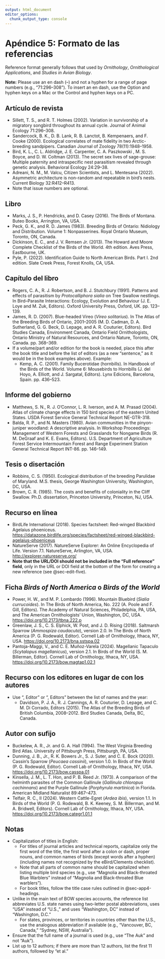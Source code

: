 ```yaml
---
output: html_document
editor_options: 
  chunk_output_type: console
---
```


# Apéndice 5: Formato de las referencias {#sec-app5 .unnumbered}

Reference format generally follows that used by *Ornithology*, *Ornithological Applications*, and *Studies in Avian Biology*.

**Note:** Please use an en dash (–) and not a hyphen for a range of page numbers (e.g., “71:296–308”). To insert an en dash, use the Option and hyphen keys on a Mac or the Control and hyphen keys on a PC.

## Artículo de revista {#sec-app5-journal}

-   Sillett, T. S., and R. T. Holmes (2002). Variation in survivorship of a migratory songbird throughout its annual cycle. Journal of Animal Ecology 71:296–308.
-   Sandercock, B. K., D. B. Lank, R. B. Lanctot, B. Kempenaers, and F. Cooke (2000). Ecological correlates of mate fidelity in two Arctic-breeding sandpipers. Canadian Journal of Zoology 78(11):1948–1958.
-   Bird, K. L., C. L. Aldridge, J. E. Carpenter, C. A. Paszkowski , M. S. Boyce, and D. W. Coltman (2013). The secret sex lives of sage-grouse: Multiple paternity and intraspecific nest parasitism revealed through genetic analysis. Behavioral Ecology 24:29–38.
-   Adreani, N. M., M. Valcu, Citizen Scientists, and L. Mentesana (2022). Asymmetric architecture is non-random and repeatable in bird’s nests. Current Biology 32:R412–R413.
-   Note that issue numbers are optional.

## Libro {#sec-app5-book}

-   Marks, J. S., P. Hendricks, and D. Casey (2016). The Birds of Montana. Buteo Books, Arrington, VA, USA.
-   Peck, G. K., and R. D. James (1983). Breeding Birds of Ontario: Nidiology and Distribution. Volume 1: Nonpasserines. Royal Ontario Museum, Toronto, ON, Canada.
-   Dickinson, E. C., and J. V. Remsen Jr. (2013). The Howard and Moore Complete Checklist of the Birds of the World. 4th edition. Aves Press, Eastbourne, UK.
-   Pyle, P. (2022). Identification Guide to North American Birds. Part I. 2nd edition. Slate Creek Press, Forest Knolls, CA, USA.

## Capítulo del libro {#sec-app5-chapter}

-   Rogers, C. A., R. J. Robertson, and B. J. Stutchbury (1991). Patterns and effects of parasitism by *Protocalliphora sialia* on Tree Swallow nestlings. In Bird–Parasite Interactions: Ecology, Evolution and Behaviour (J. E. Loye and M. Zuk, Editors). Oxford University Press, Oxford, UK. pp. 123–139.
-   James, R. D. (2007). Blue-headed Vireo (*Vireo solitarius*). In The Atlas of the Breeding Birds of Ontario, 2001–2005 (M. D. Cadman, D. A. Sutherland, G. G. Beck, D. Lepage, and A. R. Couturier, Editors). Bird Studies Canada, Environment Canada, Ontario Field Ornithologists, Ontario Ministry of Natural Resources, and Ontario Nature, Toronto, ON, Canada. pp. 368–369.
-   If a volume/part and/or edition for the book is needed, place this after the book title and before the list of editors (as a new “sentence,” as it would be in the book examples above). Example:
    -   Kemp, A. C. (2001). Family Bucerotidae (hornbills). In Handbook of the Birds of the World. Volume 6: Mousebirds to Hornbills (J. del Hoyo, A. Elliott, and J. Sargatal, Editors). Lynx Edicions, Barcelona, Spain. pp. 436–523.

## Informe del gobierno {#sec-app5-government}

-   Matthews, S. N., R. J. O’Connor, L. R. Iverson, and A. M. Prasad (2004). Atlas of climate change effects in 150 bird species of the eastern United States. USDA Forest Service General Technical Report NE-GTR-318. 
-   Balda, R. P., and N. Masters (1980). Avian communities in the pinyon-juniper woodland: A descriptive analysis. In Workshop Proceedings: Management of Western Forests and Grasslands for Nongame Birds (R. M. DeGraaf and K. E. Evans, Editors). U.S. Department of Agriculture Forest Service Intermountain Forest and Range Experiment Station General Technical Report INT-86. pp. 146–149.

## Tesis o disertación {#sec-app5-thesis}

-   Robbins, C. S. (1950). Ecological distribution of the breeding Parulidae of Maryland. M.S. thesis, George Washington University, Washington, DC, USA. 
-   Brown, C. R. (1985). The costs and benefits of coloniality in the Cliff Swallow. Ph.D. dissertation, Princeton University, Princeton, NJ, USA.

## Recurso en línea {#sec-app5-online}

-   BirdLife International (2018). Species factsheet: Red-winged Blackbird Agelaius phoeniceus. <https://datazone.birdlife.org/species/factsheet/red-winged-blackbird-agelaius-phoeniceus>
-   NatureServe (2017). NatureServe Explorer: An Online Encyclopedia of Life. Version 7.1. NatureServe, Arlington, VA, USA. <http://explorer.natureserve.org/>
-   **Note that the URL/DOI should not be included in the “Full reference” field**, only in the URL or DOI field at the bottom of the form for creating a new reference (see @sec-edit-five).

## Ficha *Birds of North America* o *Birds of the World* {#sec-app5-BNA}

-   Power, H. W., and M. P. Lombardo (1996). Mountain Bluebird (*Sialia currucoides*). In The Birds of North America, No. 222 (A. Poole and F. Gill, Editors). The Academy of Natural Sciences, Philadelphia, PA, USA, and The American Ornithologists’ Union, Washington, DC, USA. <https://doi.org/10.2173/tbna.222.p>
-   Greenlaw, J. S., C. S. Elphick, W. Post, and J. D. Rising (2018). Saltmarsh Sparrow (*Ammospiza caudacuta*), version 2.0. In The Birds of North America (P. G. Rodewald, Editor). Cornell Lab of Ornithology, Ithaca, NY, USA. <https://doi.org/10.2173/bna.sstspa.02>
-   Pantoja-Maggi, V., and C. E. Muñoz-Varela (2024). Magellanic Tapaculo (*Scytalopus magellanicus*), version 2.1. In Birds of the World (S. M. Billerman, Editor). Cornell Lab of Ornithology, Ithaca, NY, USA. <https://doi.org/10.2173/bow.magtap1.02.1>

## Recurso con los editores en lugar de con los autores {#sec-app5-editor}

-   Use “, Editor” or “, Editors” between the list of names and the year:
    -   Davidson, P. J. A., R. J. Cannings, A. R. Couturier, D. Lepage, and C. M. Di Corrado, Editors (2015). The Atlas of the Breeding Birds of British Columbia, 2008–2012. Bird Studies Canada, Delta, BC, Canada.

## Autor con sufijo {#sec-app5-suffix}

-   Buckelew, A. R., Jr. and G. A. Hall (1994). The West Virginia Breeding Bird Atlas. University of Pittsburgh Press, Pittsburgh, PA, USA.
-   Dunning, J. B., Jr., R. K. Bowers Jr., S. J. Suter, and C. E. Bock (2020). Cassin's Sparrow (*Peucaea cassinii*), version 1.0. In Birds of the World (P. G. Rodewald, Editor). Cornell Lab of Ornithology, Ithaca, NY, USA. <https://doi.org/10.2173/bow.casspa.01>
-   Kinsella, J. M., L. T. Hon, and P. B. Reed Jr. (1973). A comparison of the helminth parasites of the Common Gallinule (*Gallinula chloropus cachinnans*) and the Purple Gallinule (*Porphyrula martinica*) in Florida. American Midland Naturalist 89:467–473.
-   Telfair, R. C., II (2024). Western Cattle-Egret (*Ardea ibis*), version 1.1. In Birds of the World (P. G. Rodewald, B. K. Keeney, S. M. Billerman, and M. A. Bridwell, Editors). Cornell Lab of Ornithology, Ithaca, NY, USA. <https://doi.org/10.2173/bow.categr1.01.1>

## Notas {#sec-app5-notes}

-   Capitalization of titles in English:
    -   For titles of journal articles and technical reports, capitalize only the first word of the title, the first word after a colon or dash, proper nouns, and common names of birds (except words after a hyphen) (including names not recognized by the eBird/Clements checklist).
    -   Note that all parts of common name should be capitalized when listing multiple bird species (e.g., use “Magnolia and Black-throated Blue Warblers” instead of “Magnolia and Black-throated Blue warblers”).
    -   For book titles, follow the title case rules outlined in @sec-app4-headings.
-   Unlike in the main text of BOW species accounts, the reference list abbreviates U.S. state names using two-letter postal abbreviations, uses “USA” instead of “U.S.,” and uses “Washington, DC” instead of “Washington, D.C.”
    -   For states, provinces, or territories in countries other than the U.S., use the analogous abbreviation if available (e.g., “Vancouver, BC, Canada,” “Sydney, NSW, Australia”).
-   Ensure that the full name of a journal is used (e.g., use “The Auk” and not “Auk”).
-   List up to 12 authors; if there are more than 12 authors, list the first 11 authors, followed by “et al.”